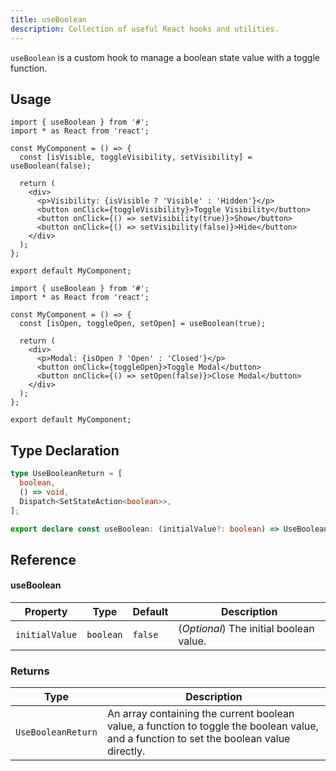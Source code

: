 ```yaml
---
title: useBoolean
description: Collection of useful React hooks and utilities.
---
```


`useBoolean` is a custom hook to manage a boolean state value with a toggle function.

## Usage

```tsx
import { useBoolean } from '#';
import * as React from 'react';

const MyComponent = () => {
  const [isVisible, toggleVisibility, setVisibility] = useBoolean(false);

  return (
    <div>
      <p>Visibility: {isVisible ? 'Visible' : 'Hidden'}</p>
      <button onClick={toggleVisibility}>Toggle Visibility</button>
      <button onClick={() => setVisibility(true)}>Show</button>
      <button onClick={() => setVisibility(false)}>Hide</button>
    </div>
  );
};

export default MyComponent;
```

```tsx
import { useBoolean } from '#';
import * as React from 'react';

const MyComponent = () => {
  const [isOpen, toggleOpen, setOpen] = useBoolean(true);

  return (
    <div>
      <p>Modal: {isOpen ? 'Open' : 'Closed'}</p>
      <button onClick={toggleOpen}>Toggle Modal</button>
      <button onClick={() => setOpen(false)}>Close Modal</button>
    </div>
  );
};

export default MyComponent;
```

## Type Declaration

```ts
type UseBooleanReturn = [
  boolean,
  () => void,
  Dispatch<SetStateAction<boolean>>,
];

export declare const useBoolean: (initialValue?: boolean) => UseBooleanReturn;
```

## Reference

#### useBoolean

| Property       | Type      | Default | Description                             |
| -------------- | --------- | ------- | --------------------------------------- |
| `initialValue` | `boolean` | `false` | (_Optional_) The initial boolean value. |

### Returns

| Type               | Description                                                                                                                              |
| ------------------ | ---------------------------------------------------------------------------------------------------------------------------------------- |
| `UseBooleanReturn` | An array containing the current boolean value, a function to toggle the boolean value, and a function to set the boolean value directly. |